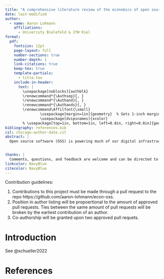 ```yaml
---
title: "A comprehensive literature review of the economics of open source software"
date: last-modified
author:
  - name: Aaron Lohmann
    affiliations:
      - Univeristy Bielefeld & IfW Kiel
format:
  pdf:
    fontsize: 12pt
    page-layout: full
    number-sections: true
    number-depth: 1
    link-citations: true
    keep-tex: true
    template-partials: 
      - title.tex
    include-in-header:
      text: |
        \usepackage[noblocks]{authblk}
        \renewcommand*{\Authsep}{, }
        \renewcommand*{\Authand}{, }
        \renewcommand*{\Authands}{, }
        \renewcommand\Affilfont{\small}  
                \usepackage[margin=1in]{geometry}  % Sets 1-inch margins
                \usepackage[dvipsnames]{xcolor}
        % \usepackage[top=1in, bottom=1in, left=0.8in, right=0.8in]{geometry}
bibliography: references.bib
csl: chicago-author-date.csl
abstract: |
  Open source software (OSS) is powering much of our digital infrastructure. From hosting websites, to working with databases and advancement of Machine Learning models. Recently, OSS has received increased attention from the economic discipline. Some work is motivated by the curious incentive structures, the econmic value created through OSS or the available and detailed micro-data. The goal for this project is to openly and publically craft a literature review which summarises our findings about OSS, especially relating to economics. Inspired by OSS itself, this project is open to contribution from anyone. Reward in the form of co-authorship is given according to contribution.

  
thanks: |
  Comments, questions, and feedback are welcome and can be directed to: \href{aaron.lohmann@uni-bielefeld.de}{aaron.lohmann@uni-bielefeld.de}.
linkcolor: NavyBlue
citecolor: NavyBlue
---
```


Contribution guidelines: 

1. Contributions to this project must be made through a pull request to the repo https://github.com/aaron-lohmann/econ-oss. 
2. Position in author listing will be propoertional to the amount of approved pull requests. Ties between the same amount of pull requests will be broken by the earliest contribution of an author.
3. Co-authorship will be granted upon two approved pull requets.


\newpage


# Introduction {#sec-introduction}

See @schueller2022



# References {#sec-references}




::: {#refs}
:::
